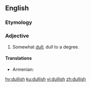 ==English==

===Etymology===
{{suffix|dull|ish}}

===Adjective===
{{en-adj}}

# Somewhat [[dull]]; dull to a degree.

====Translations====
{{trans-top|somewhat dull}}
* Armenian: {{t|hy|տաղտկավուն|tr=taġtkavun}}
{{trans-mid}}
{{trans-bottom}}

[[hy:dullish]]
[[ku:dullish]]
[[vi:dullish]]
[[zh:dullish]]
